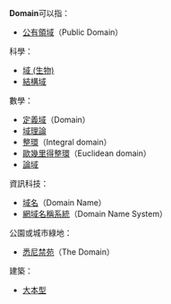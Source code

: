 '''Domain'''可以指：

*[[公有領域|公有領域]]（Public Domain）

科學：

*[[域_(生物)|域 (生物)]]
*[[結構域|結構域]]

數學：

*[[定義域|定義域]]（Domain）
*[[域理論|域理論]]
*[[整環|整環]]（Integral domain）
*[[歐幾里得整環|歐幾里得整環]]（Euclidean domain）
*[[論域|論域]]

資訊科技：

*[[域名|域名]]（Domain Name）
*[[網域名稱系統|網域名稱系統]]（Domain Name System）

公園或城市綠地：

*[[悉尼禁苑|悉尼禁苑]]（The Domain）

建築：
*[[大本型|大本型]]
{{disambig}}